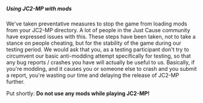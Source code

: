 ===== Using JC2-MP with mods =====

We've taken preventative measures to stop the game from loading mods from your JC2-MP directory. A lot of people in the Just Cause community have expressed issues with this. These steps have been taken, not to take a stance on people cheating, but for the stability of the game during our testing period. We would ask that you, as a testing participant don't try to circumvent our basic anti-modding attempt specifically for testing, so that any bug reports / crashes you have will actually be useful to us. Basically, if you're modding, and it causes you or someone else to crash and you submit a report, you're wasting our time and delaying the release of JC2-MP further.

Put shortly: '''Do not use any mods while playing JC2-MP!'''